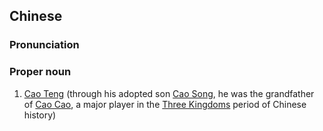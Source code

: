 {{also|曹腾}}
==Chinese==
{{zh-forms|s=曹腾}}

===Pronunciation===
{{zh-pron
|m=Cáo Téng
|cat=pn
}}

===Proper noun===
{{zh-proper noun}}

# [[w:Cao Teng|Cao Teng]] (through his adopted son [[w:Cao Song|Cao Song]], he was the grandfather of [[w:Cao Cao|Cao Cao]], a major player in the [[w:Three Kingdoms|Three Kingdoms]] period of Chinese history)